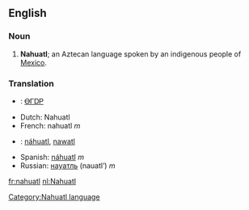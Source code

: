 ==English==
===Noun===
#'''Nahuatl'''; an Aztecan language spoken by an indigenous people of [[Mexico]].

===Translation===
*{{chr}}: [[ᎾᎱᎠᏢ]]
*Dutch: Nahuatl
*French: nahuatl ''m''
*{{nah}}: [[náhuatl]], [[nawatl]]
*Spanish: [[náhuatl]] ''m''
*Russian: [[науатль]] (nauatl’) ''m''


[[Category:Nahuatl language]]
[[fr:nahuatl]]
[[nl:Nahuatl]]